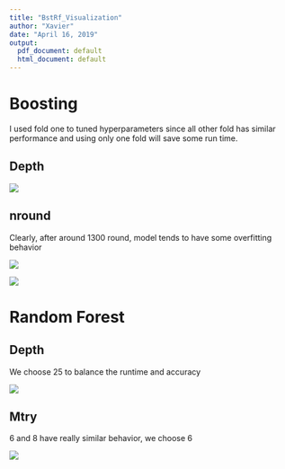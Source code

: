```yaml
---
title: "BstRf_Visualization"
author: "Xavier"
date: "April 16, 2019"
output:
  pdf_document: default
  html_document: default
---
```


# Boosting

I used fold one to tuned hyperparameters since all other fold has similar performance and using only one fold will save some run time.

## Depth

![](BoostingDepth.jpg)

## nround

Clearly, after around 1300 round, model tends to have some overfitting behavior 

![](BoostingnroundTesting.jpg)


![](BoostingnroundTraining.jpg)

# Random Forest

## Depth

We choose 25 to balance the runtime and accuracy

![](RandomForestDepth.jpg)

## Mtry

6 and 8 have really similar behavior, we choose 6

![](RandomForestMtry.jpg)